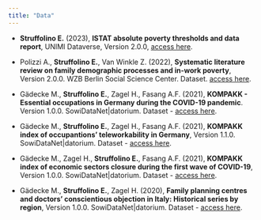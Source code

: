 ```yaml
---
title: "Data"
---
```


- **Struffolino E.** (2023), **ISTAT absolute poverty thresholds and data report**, UNIMI Dataverse, Version 2.0.0, [access here](https://dataverse.unimi.it/dataset.xhtml?persistentId=doi:10.13130/RD_UNIMI/0UAGDY).

- Polizzi A., **Struffolino E.**, Van Winkle Z. (2022), **Systematic literature review on family demographic processes and in-work poverty**, Version 2.0.0. WZB Berlin Social Science Center. Dataset. [access here](https://doi.org/10.7802/2366).

- Gädecke M., **Struffolino E.**, Zagel H., Fasang A.F. (2021), **KOMPAKK - Essential occupations in Germany during the COVID-19 pandemic**. Version 1.0.0. SowiDataNet|datorium. Dataset - [access here](https://doi.org/10.7802/2283).

- Gädecke M., **Struffolino E.**, Zagel H., Fasang A.F. (2021), **KOMPAKK index of occupantions’ teleworkability in Germany**, Version 1.1.0. SowiDataNet|datorium. Dataset - [access here](https://doi.org/10.7802/2286).

- Gädecke M., Zagel H., **Struffolino E.**, Fasang A.F. (2021), **KOMPAKK index of economic sectors closure during the first wave of COVID-19**, Version 1.0.0. SowiDataNet|datorium. Dataset - [access here](https://doi.org/10.7802/2247).

- Gädecke M., **Struffolino E.**, Zagel H. (2020), **Family planning centres and doctors’ conscientious objection in Italy: Historical series by region**, Version 1.0.0. SowiDataNet|datorium. Dataset - [access here](https://doi.org/10.7802/1.2031).

